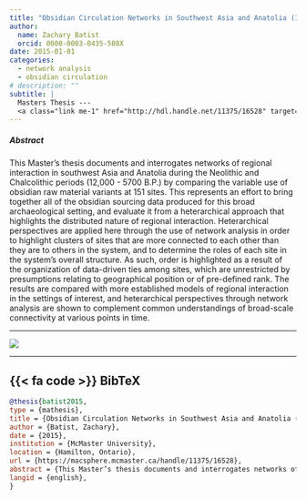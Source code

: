 ```yaml
---
title: "Obsidian Circulation Networks in Southwest Asia and Anatolia (12,000 - 5700 B.P.): A Comparative Approach"
author: 
  name: Zachary Batist
  orcid: 0000-0003-0435-508X
date: 2015-01-01
categories:
  - network analysis
  - obsidian circulation
# description: ""
subtitle: |
  Masters Thesis --- 
  <a class="link me-1" href="http://hdl.handle.net/11375/16528" target="_blank_" rel="external">handle.net/11375/16528</a>
---
```

##### Abstract
This Master’s thesis documents and interrogates networks of regional interaction in southwest Asia and Anatolia during the Neolithic and Chalcolithic periods (12,000 - 5700 B.P.) by comparing the variable use of obsidian raw material variants at 151 sites. This represents an effort to bring together all of the obsidian sourcing data produced for this broad archaeological setting, and evaluate it from a heterarchical approach that highlights the distributed nature of regional interaction. Heterarchical perspectives are applied here through the use of network analysis in order to highlight clusters of sites that are more connected to each other than they are to others in the system, and to determine the roles of each site in the system’s overall structure. As such, order is highlighted as a result of the organization of data-driven ties among sites, which are unrestricted by presumptions relating to geographical position or of pre-defined rank. The results are compared with more established models of regional interaction in the settings of interest, and heterarchical perspectives through network analysis are shown to complement common understandings of broad-scale connectivity at various points in time.

---

![](ma-thesis-p2net.png)

---

::: {.callout-note collapse=true icon=false}
## {{< fa code >}} BibTeX

```BibTeX
@thesis{batist2015,
type = {mathesis},
title = {Obsidian Circulation Networks in Southwest Asia and Anatolia (12,000 - 5700 B.P.): A Comparative Approach},
author = {Batist, Zachary},
date = {2015},
institution = {McMaster University},
location = {Hamilton, Ontario},
url = {https://macsphere.mcmaster.ca/handle/11375/16528},
abstract = {This Master’s thesis documents and interrogates networks of regional interaction  in southwest Asia and Anatolia during the Neolithic and Chalcolithic periods (12,000 -  5700 B.P.) by comparing the variable use of obsidian raw material variants at 151 sites.  This represents an effort to bring together all of the obsidian sourcing data produced for  this broad archaeological setting, and evaluate it from a heterarchical approach that  highlights the distributed nature of regional interaction. Heterarchical perspectives are  applied here through the use of network analysis in order to highlight clusters of sites that  are more connected to each other than they are to others in the system, and to determine  the roles of each site in the system’s overall structure. As such, order is highlighted as a  result of the organization of data-driven ties among sites, which are unrestricted by  presumptions relating to geographical position or of pre-defined rank. The results are  compared with more established models of regional interaction in the settings of interest,  and heterarchical perspectives through network analysis are shown to complement  common understandings of broad-scale connectivity at various points in time.},
langid = {english},
}
```
:::
